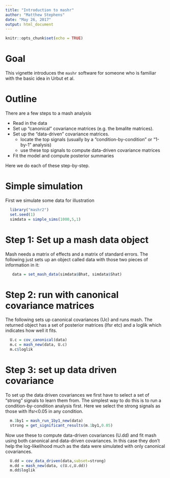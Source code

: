 ```yaml
---
title: "Introduction to mashr"
author: "Matthew Stephens"
date: "May 26, 2017"
output: html_document
---
```


```r
knitr::opts_chunk$set(echo = TRUE)
```

# Goal

This vignette introduces the `mashr` software for someone who
is familiar with the basic idea in Urbut et al.

# Outline

There are a few steps to a mash analysis

- Read in the data
- Set up "canonical" covariance matrices (e.g. the bmalite matrices).
- Set up the "data-driven" covariance matrices.
    + locate the top signals (usually by a "condition-by-condition" or "1-by-1" analysis)
    + use these top signals to compute data-driven covariance matrices
- Fit the model and compute posterior summaries

Here we do each of these step-by-step.

# Simple simulation

First we simulate some data for illustration
```r
  library("mashr2")
  set.seed(1)
  simdata = simple_sims(1000,5,1)
```

# Step 1: Set up a mash data object

Mash needs a matrix of effects and a matrix of standard errors. 
The following just sets up an object called data with those two pieces of information in it:
```r
   data = set_mash_data(simdata$Bhat, simdata$Shat)
```

# Step 2: run with canonical covariance matrices

The following sets up canonical covariances (Uc) and runs mash.
The returned object has a set of posterior matrices (lfsr etc)
and a loglik which indicates how well it fits.
```r
  U.c = cov_canonical(data)  
  m.c = mash_new(data, U.c)
  m.c$loglik
```
# Step 3: set up data driven covariance 

To set up the data driven covariances we first have to select a set of "strong" signals to learn them from. The simplest way to do this is to run a condition-by-condition analysis first. Here we select the strong signals as those with lfsr<0.05 in any condition.
```r
  m.1by1 = mash_run_1by1_new(data)
  strong = get_significant_results(m.1by1,0.05)
```

Now use these to compute data-driven covariances (U.dd) and fit mash using both canonical and data-driven covariances. In this case they don't help the log-likelihood much as the data were simulated with only canonical covariances.
```r
  U.dd = cov_data_driven(data,subset=strong)
  m.dd = mash_new(data, c(U.c,U.dd))
  m.dd$loglik
```

